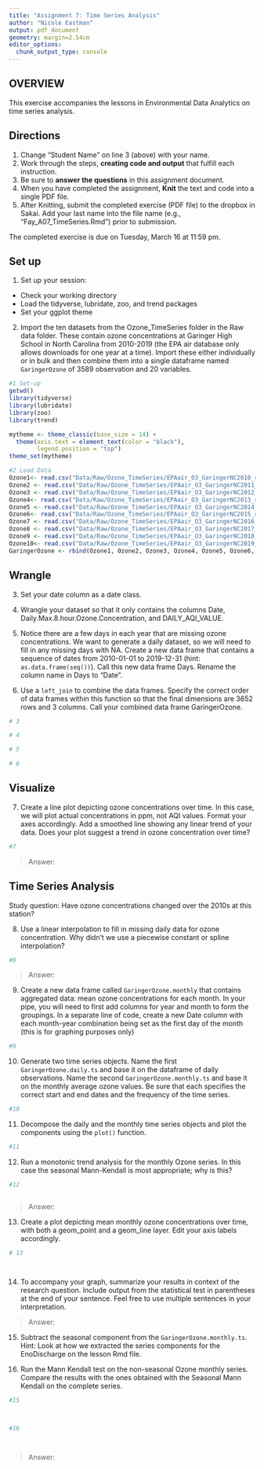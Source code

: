 ```yaml
---
title: "Assignment 7: Time Series Analysis"
author: "Nicole Eastman"
output: pdf_document
geometry: margin=2.54cm
editor_options: 
  chunk_output_type: console
---
```


## OVERVIEW

This exercise accompanies the lessons in Environmental Data Analytics on time series analysis. 

## Directions
1. Change "Student Name" on line 3 (above) with your name.
2. Work through the steps, **creating code and output** that fulfill each instruction.
3. Be sure to **answer the questions** in this assignment document.
4. When you have completed the assignment, **Knit** the text and code into a single PDF file.
5. After Knitting, submit the completed exercise (PDF file) to the dropbox in Sakai. Add your last name into the file name (e.g., "Fay_A07_TimeSeries.Rmd") prior to submission.

The completed exercise is due on Tuesday, March 16 at 11:59 pm.

## Set up 
1. Set up your session:

* Check your working directory
* Load the tidyverse, lubridate, zoo, and trend packages
* Set your ggplot theme

2. Import the ten datasets from the Ozone_TimeSeries folder in the Raw data folder. These contain ozone concentrations at Garinger High School in North Carolina from 2010-2019 (the EPA air database only allows downloads for one year at a time). Import these either individually or in bulk and then combine them into a single dataframe named `GaringerOzone` of 3589 observation and 20 variables. 

```r
#1 Set-up
getwd()
library(tidyverse)
library(lubridate)
library(zoo)
library(trend)

mytheme <- theme_classic(base_size = 14) +
  theme(axis.text = element_text(color = "black"), 
        legend.position = "top")
theme_set(mytheme)

#2 Load Data
Ozone1<- read.csv("Data/Raw/Ozone_TimeSeries/EPAair_O3_GaringerNC2010_raw.csv", stringsAsFactors= TRUE)
Ozone2 <- read.csv("Data/Raw/Ozone_TimeSeries/EPAair_O3_GaringerNC2011_raw.csv", stringsAsFactors= TRUE)
Ozone3 <- read.csv("Data/Raw/Ozone_TimeSeries/EPAair_O3_GaringerNC2012_raw.csv", stringsAsFactors= TRUE)
Ozone4<- read.csv("Data/Raw/Ozone_TimeSeries/EPAair_O3_GaringerNC2013_raw.csv", stringsAsFactors= TRUE)
Ozone5 <- read.csv("Data/Raw/Ozone_TimeSeries/EPAair_O3_GaringerNC2014_raw.csv", stringsAsFactors= TRUE)
Ozone6<- read.csv("Data/Raw/Ozone_TimeSeries/EPAair_O3_GaringerNC2015_raw.csv", stringsAsFactors= TRUE)
Ozone7 <- read.csv("Data/Raw/Ozone_TimeSeries/EPAair_O3_GaringerNC2016_raw.csv", stringsAsFactors= TRUE)
Ozone8 <- read.csv("Data/Raw/Ozone_TimeSeries/EPAair_O3_GaringerNC2017_raw.csv", stringsAsFactors= TRUE)
Ozone9 <- read.csv("Data/Raw/Ozone_TimeSeries/EPAair_O3_GaringerNC2018_raw.csv", stringsAsFactors= TRUE)
Ozone10<- read.csv("Data/Raw/Ozone_TimeSeries/EPAair_O3_GaringerNC2019_raw.csv", stringsAsFactors= TRUE)
GaringerOzone <- rbind(Ozone1, Ozone2, Ozone3, Ozone4, Ozone5, Ozone6, Ozone7, Ozone8, Ozone9,Ozone10)

```

## Wrangle

3. Set your date column as a date class.

4. Wrangle your dataset so that it only contains the columns Date, Daily.Max.8.hour.Ozone.Concentration, and DAILY_AQI_VALUE. 

5. Notice there are a few days in each year that are missing ozone concentrations. We want to generate a daily dataset, so we will need to fill in any missing days with NA. Create a new data frame that contains a sequence of dates from 2010-01-01 to 2019-12-31 (hint: `as.data.frame(seq())`). Call this new data frame Days. Rename the column name in Days to "Date".

6. Use a `left_join` to combine the data frames. Specify the correct order of data frames within this function so that the final dimensions are 3652 rows and 3 columns. Call your combined data frame GaringerOzone. 

```r
# 3

# 4

# 5

# 6


```

## Visualize

7. Create a line plot depicting ozone concentrations over time. In this case, we will plot actual concentrations in ppm, not AQI values. Format your axes accordingly. Add a smoothed line showing any linear trend of your data. Does your plot suggest a trend in ozone concentration over time?

```r
#7

```

>Answer:

## Time Series Analysis

Study question: Have ozone concentrations changed over the 2010s at this station? 

8. Use a linear interpolation to fill in missing daily data for ozone concentration. Why didn't we use a piecewise constant or spline interpolation?

```r
#8

```

> Answer: 


9. Create a new data frame called `GaringerOzone.monthly` that contains aggregated data: mean ozone concentrations for each month. In your pipe, you will need to first add columns for year and month to form the groupings. In a separate line of code, create a new Date column with each month-year combination being set as the first day of the month (this is for graphing purposes only)

```r
#9

```


10. Generate two time series objects. Name the first `GaringerOzone.daily.ts` and base it on the dataframe of daily observations. Name the second `GaringerOzone.monthly.ts` and base it on the monthly average ozone values. Be sure that each specifies the correct start and end dates and the frequency of the time series.

```r
#10

```


11. Decompose the daily and the monthly time series objects and plot the components using the `plot()` function.

```r
#11


```


12. Run a monotonic trend analysis for the monthly Ozone series. In this case the seasonal Mann-Kendall is most appropriate; why is this?

```r
#12



```

> Answer: 

13. Create a plot depicting mean monthly ozone concentrations over time, with both a geom_point and a geom_line layer. Edit your axis labels accordingly.

```r
# 13




```

14. To accompany your graph, summarize your results in context of the research question. Include output from the statistical test in parentheses at the end of your sentence. Feel free to use multiple sentences in your interpretation.

> Answer: 

15. Subtract the seasonal component from the `GaringerOzone.monthly.ts`. Hint: Look at how we extracted the series components for the EnoDischarge on the lesson Rmd file.

16. Run the Mann Kendall test on the non-seasonal Ozone monthly series. Compare the results with the ones obtained with the Seasonal Mann Kendall on the complete series.

```r
#15



#16




```

> Answer: 
